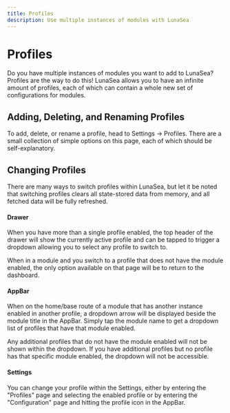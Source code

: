 ```yaml
---
title: Profiles
description: Use multiple instances of modules with LunaSea
---
```


# Profiles

Do you have multiple instances of modules you want to add to LunaSea? Profiles are the way to do this! LunaSea allows you to have an infinite amount of profiles, each of which can contain a whole new set of configurations for modules.

## Adding, Deleting, and Renaming Profiles

To add, delete, or rename a profile, head to Settings -> Profiles. There are a small collection of simple options on this page, each of which should be self-explanatory.

## Changing Profiles

There are many ways to switch profiles within LunaSea, but let it be noted that switching profiles clears all state-stored data from memory, and all fetched data will be fully refreshed.

#### Drawer

When you have more than a single profile enabled, the top header of the drawer will show the currently active profile and can be tapped to trigger a dropdown allowing you to select any profile to switch to.

When in a module and you switch to a profile that does not have the module enabled, the only option available on that page will be to return to the dashboard.

#### AppBar

When on the home/base route of a module that has another instance enabled in another profile, a dropdown arrow will be displayed beside the module title in the AppBar. Simply tap the module name to get a dropdown list of profiles that have that module enabled.

Any additional profiles that do not have the module enabled will not be shown within the dropdown. If you have additional profiles but no profile has that specific module enabled, the dropdown will not be accessible.

#### Settings

You can change your profile within the Settings, either by entering the "Profiles" page and selecting the enabled profile or by entering the "Configuration" page and hitting the profile icon in the AppBar.
